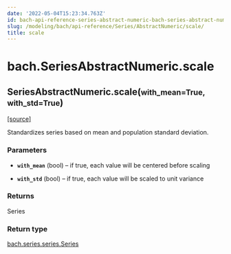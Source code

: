 ```yaml
---
date: '2022-05-04T15:23:34.763Z'
id: bach-api-reference-series-abstract-numeric-bach-series-abstract-numeric-scale
slug: /modeling/bach/api-reference/Series/AbstractNumeric/scale/
title: scale
---
```


# bach.SeriesAbstractNumeric.scale

<div className="method">

<h2 className="signature-method"><span className="additional-name">SeriesAbstractNumeric.</span><span className="name">scale(</span><small className="parameter-list"><span className="parameter" id="with_mean">with_mean=True</span>, <span className="parameter" id="with_std">with_std=True</span></small>)</h2>


&#8203;<span className="view-source">[[source]](https://github.com/objectiv/objectiv-analytics/blob/main/bach/bach/series/series_numeric.py)</span>

<div className="content">

Standardizes series based on mean and population standard deviation.


### Parameters

* **`with_mean`** (bool) – if true, each value will be centered before scaling


* **`with_std`** (bool) – if true, each value will be scaled to unit variance





### Returns

Series



### Return type

[bach.series.series.Series](/docs/modeling/bach/api-reference/Series)



</div>


</div>
